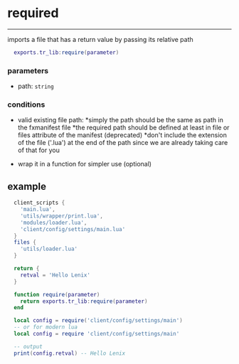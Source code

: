 # required

***

imports a file that has a return value by passing its relative path

```lua
  exports.tr_lib:require(parameter)
```

### parameters

* path: `string`

### conditions

* valid existing file path:
  *simply the path should be the same as path in the fxmanifest file
  *the required path should be defined at least in file or files attribute of the manifest (deprecated)
  *don't include the extension of the file ('.lua') at the end of the path since we are already taking care of that for you

* wrap it in a function for simpler use (optional) 

## example

```lua filename="fxmanifest.lua"
  client_scripts {
    'main.lua',
    'utils/wrapper/print.lua',
    'modules/loader.lua',
    'client/config/settings/main.lua'
  }
  files {
    'utils/loader.lua'
  }
```

```lua filename="client/config/settings/main.lua"
  return {
    retval = 'Hello Lenix'
  }
```

```lua filename="utils/wrapper/print.lua"
  function require(parameter)
    return exports.tr_lib:require(parameter)
  end
```

```lua filename="modules/loader.lua"
  local config = require('client/config/settings/main')
  -- or for modern lua
  local config = require 'client/config/settings/main'

  -- output
  print(config.retval) -- Hello Lenix
```